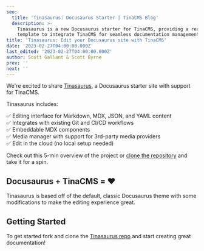 ```yaml
---
seo:
  title: 'Tinasaurus: Docusaurus Starter | TinaCMS Blog'
  description: >-
    Tinasaurus is a new Docusaurus starter for TinaCMS, providing a ready-to-use
    template to integrate TinaCMS for seamless documentation management.
title: 'Tinasaurus: Edit your Docusaurus site with TinaCMS'
date: '2023-02-27T04:00:00.000Z'
last_edited: '2023-02-27T04:00:00.000Z'
author: Scott Gallant & Scott Byrne
prev: ''
next: ''
---
```


We're excited to share [Tinasaurus](https://github.com/tinacms/tinasaurus), a Docusaurus starter site with support for TinaCMS.

<WebmEmbed embedSrc="/img/blog/tinasaurus-docusaurus-starter/tinacms-docusaurus-markdown-editing.webm" />

Tinasaurus includes:

✅ Editing interface for Markdown, MDX, JSON, and YAML content\
✅ Integrates with existing Git and CI/CD workflows\
✅ Embeddable MDX components \
✅ Media manager with support for 3rd-party media providers\
✅ Edit in the cloud (no local setup needed)

Check out this 5-min overview of the project or [clone the repository](https://github.com/tinacms/tinasaurus) and take it for a spin.

<Youtube embedSrc="https://www.youtube.com/embed/2bHBwM54UB8" />

## Docusaurus + TinaCMS = ❤️

Tinasaurus is based off of the default, classic Docusaurus theme with some modifications to make the editing experience great.

## Getting Started

To get started fork and clone the [Tinasaurus repo](https://github.com/tinacms/tinasaurus) and start creating great documentation!
